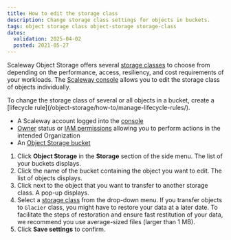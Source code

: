 ```yaml
---
title: How to edit the storage class
description: Change storage class settings for objects in buckets.
tags: object storage class object-storage storage-class 
dates:
  validation: 2025-04-02
  posted: 2021-05-27
---
```



Scaleway Object Storage offers several [storage classes](/object-storage/concepts/#storage-class) to choose from depending on the performance, access, resiliency, and cost requirements of your workloads. The [Scaleway console](https://console/) allows you to edit the storage class of objects individually.

<Message type="note">
To change the storage class of several or all objects in a bucket, create a [lifecycle rule](/object-storage/how-to/manage-lifecycle-rules/).
</Message>

<Requirements />

- A Scaleway account logged into the [console](https://console.scaleway.com)
- [Owner](/iam/concepts/#owner) status or [IAM permissions](/iam/concepts/#permission) allowing you to perform actions in the intended Organization
- An [Object Storage bucket](/object-storage/how-to/create-a-bucket/)

1. Click **Object Storage** in the **Storage** section of the side menu. The list of your buckets displays.
2. Click the name of the bucket containing the object you want to edit. The list of objects displays.
3. Click <Icon name="more" /> next to the object that you want to transfer to another storage class. A pop-up displays.
5. Select a [storage class](/object-storage/concepts/#storage-class) from the drop-down menu.
    <Message type="important">
      If you transfer objects to `Glacier` class, you might have to restore your data at a later date. To facilitate the steps of restoration and ensure fast restitution of your data, we recommend you use average-sized files (larger than 1 MB).
    </Message>
6. Click **Save settings** to confirm.
